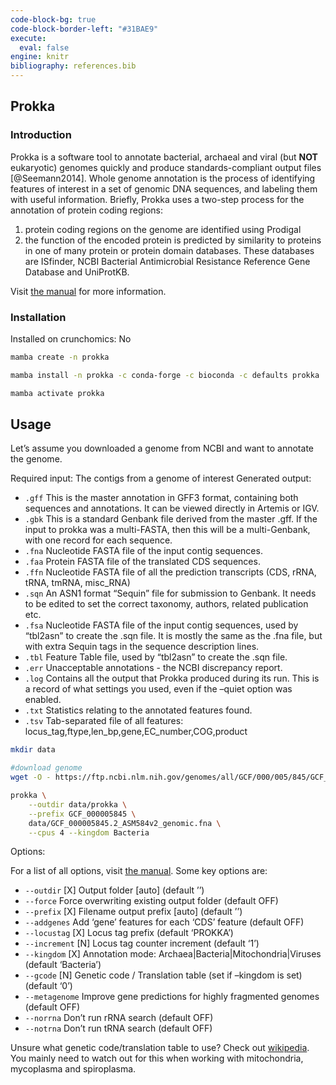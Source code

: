 ---
code-block-bg: true
code-block-border-left: "#31BAE9"
execute:
  eval: false
engine: knitr
bibliography: references.bib
---

## Prokka

### Introduction

Prokka is a software tool to annotate bacterial, archaeal and viral (but **NOT** eukaryotic) genomes quickly and produce standards-compliant output files [@Seemann2014]. Whole genome annotation is the process of identifying features of interest in a set of genomic DNA sequences, and labeling them with useful information. Briefly, Prokka uses a two-step process for the annotation of protein coding regions: 

1. protein coding regions on the genome are identified using Prodigal
2. the function of the encoded protein is predicted by similarity to proteins in one of many protein or protein domain databases. These databases are ISfinder, NCBI Bacterial Antimicrobial Resistance Reference Gene Database and UniProtKB. 

Visit [the manual](https://github.com/tseemann/prokka) for more information.

### Installation

Installed on crunchomics: No

```{bash}
mamba create -n prokka

mamba install -n prokka -c conda-forge -c bioconda -c defaults prokka

mamba activate prokka
```

## Usage

Let's assume you downloaded a genome from NCBI and want to annotate the genome.

Required input: The contigs from a genome of interest Generated output:

-   `.gff` This is the master annotation in GFF3 format, containing both sequences and annotations. It can be viewed directly in Artemis or IGV.
-   `.gbk` This is a standard Genbank file derived from the master .gff. If the input to prokka was a multi-FASTA, then this will be a multi-Genbank, with one record for each sequence.
-   `.fna` Nucleotide FASTA file of the input contig sequences.
-   `.faa` Protein FASTA file of the translated CDS sequences.
-   `.ffn` Nucleotide FASTA file of all the prediction transcripts (CDS, rRNA, tRNA, tmRNA, misc_RNA)
-   `.sqn` An ASN1 format "Sequin" file for submission to Genbank. It needs to be edited to set the correct taxonomy, authors, related publication etc.
-   `.fsa` Nucleotide FASTA file of the input contig sequences, used by "tbl2asn" to create the .sqn file. It is mostly the same as the .fna file, but with extra Sequin tags in the sequence description lines.
-   `.tbl` Feature Table file, used by "tbl2asn" to create the .sqn file.
-   `.err` Unacceptable annotations - the NCBI discrepancy report.
-   `.log` Contains all the output that Prokka produced during its run. This is a record of what settings you used, even if the --quiet option was enabled.
-   `.txt` Statistics relating to the annotated features found.
-   `.tsv` Tab-separated file of all features: locus_tag,ftype,len_bp,gene,EC_number,COG,product


```{bash}
mkdir data 

#download genome 
wget -O - https://ftp.ncbi.nlm.nih.gov/genomes/all/GCF/000/005/845/GCF_000005845.2_ASM584v2/GCF_000005845.2_ASM584v2_genomic.fna.gz | gzip -d > data/GCF_000005845.2_ASM584v2_genomic.fna

prokka \
    --outdir data/prokka \
    --prefix GCF_000005845 \
    data/GCF_000005845.2_ASM584v2_genomic.fna \
    --cpus 4 --kingdom Bacteria
```


Options:

For a list of all options, visit [the manual](https://github.com/tseemann/prokka). Some key options are:

-   `--outdir` \[X\] Output folder \[auto\] (default '')
-   `--force` Force overwriting existing output folder (default OFF)
-   `--prefix` \[X\] Filename output prefix \[auto\] (default '')
-   `--addgenes` Add 'gene' features for each 'CDS' feature (default OFF)
-   `--locustag` \[X\] Locus tag prefix (default 'PROKKA')
-   `--increment` \[N\] Locus tag counter increment (default '1')
-   `--kingdom` \[X\] Annotation mode: Archaea\|Bacteria\|Mitochondria\|Viruses (default 'Bacteria')
-   `--gcode` \[N\] Genetic code / Translation table (set if --kingdom is set) (default '0')
-   `--metagenome` Improve gene predictions for highly fragmented genomes (default OFF)
-   `--norrna` Don't run rRNA search (default OFF)
-   `--notrna` Don't run tRNA search (default OFF)

Unsure what genetic code/translation table to use? Check out [wikipedia](https://en.wikipedia.org/wiki/List_of_genetic_codes). You mainly need to watch out for this when working with mitochondria, mycoplasma and spiroplasma.